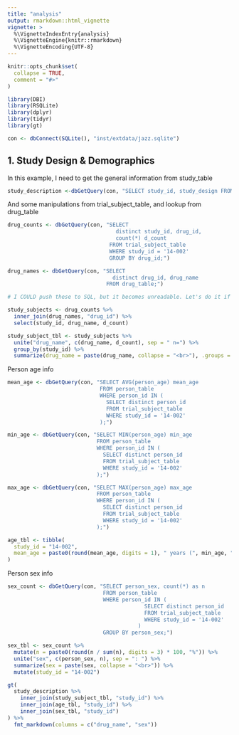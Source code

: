 ```yaml
---
title: "analysis"
output: rmarkdown::html_vignette
vignette: >
  %\VignetteIndexEntry{analysis}
  %\VignetteEngine{knitr::rmarkdown}
  %\VignetteEncoding{UTF-8}
---
```


```r
knitr::opts_chunk$set(
  collapse = TRUE,
  comment = "#>"
)
```

```r
library(DBI)
library(RSQLite)
library(dplyr)
library(tidyr)
library(gt)

con <- dbConnect(SQLite(), "inst/extdata/jazz.sqlite")
```

## 1. Study Design & Demographics

In this example, I need to get the general information from study_table

```r
study_description <-dbGetQuery(con, "SELECT study_id, study_design FROM study_table;")
```

And some manipulations from trial_subject_table, and lookup from drug_table

```r
drug_counts <- dbGetQuery(con, "SELECT 
                                  distinct study_id, drug_id,
                                  count(*) d_count
                                FROM trial_subject_table 
                                WHERE study_id = '14-002'
                                GROUP BY drug_id;")

drug_names <- dbGetQuery(con, "SELECT 
                                 distinct drug_id, drug_name
                               FROM drug_table;")

# I COULD push these to SQL, but it becomes unreadable. Let's do it if necessary.

study_subjects <- drug_counts %>% 
  inner_join(drug_names, "drug_id") %>% 
  select(study_id, drug_name, d_count)

study_subject_tbl <- study_subjects %>% 
  unite("drug_name", c(drug_name, d_count), sep = " n=") %>% 
  group_by(study_id) %>% 
  summarize(drug_name = paste(drug_name, collapse = "<br>"), .groups = "drop")
```

Person age info

```r
mean_age <- dbGetQuery(con, "SELECT AVG(person_age) mean_age
                             FROM person_table
                             WHERE person_id IN (
                               SELECT distinct person_id
                               FROM trial_subject_table
                               WHERE study_id = '14-002'
                             );")

min_age <- dbGetQuery(con, "SELECT MIN(person_age) min_age
                            FROM person_table
                            WHERE person_id IN (
                              SELECT distinct person_id
                              FROM trial_subject_table
                              WHERE study_id = '14-002'
                            );")

max_age <- dbGetQuery(con, "SELECT MAX(person_age) max_age
                            FROM person_table
                            WHERE person_id IN (
                              SELECT distinct person_id
                              FROM trial_subject_table
                              WHERE study_id = '14-002'
                            );")

age_tbl <- tibble(
  study_id = "14-002",
  mean_age = paste0(round(mean_age, digits = 1), " years (", min_age, " to ", max_age, ")")
)
```

Person sex info

```r
sex_count <- dbGetQuery(con, "SELECT person_sex, count(*) as n
                              FROM person_table
                              WHERE person_id IN (
                                           SELECT distinct person_id
                                           FROM trial_subject_table
                                           WHERE study_id = '14-002'
                                         )
                              GROUP BY person_sex;")

sex_tbl <- sex_count %>% 
  mutate(n = paste0(round(n / sum(n), digits = 3) * 100, "%")) %>% 
  unite("sex", c(person_sex, n), sep = ": ") %>% 
  summarize(sex = paste(sex, collapse = "<br>")) %>% 
  mutate(study_id = "14-002")
```

```r
gt(
  study_description %>% 
    inner_join(study_subject_tbl, "study_id") %>% 
    inner_join(age_tbl, "study_id") %>% 
    inner_join(sex_tbl, "study_id") 
) %>% 
  fmt_markdown(columns = c("drug_name", "sex"))
```


